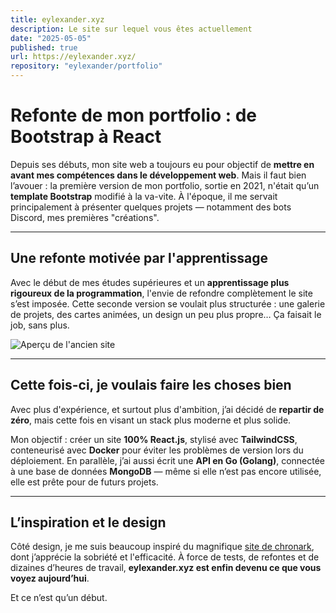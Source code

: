 ```yaml
---
title: eylexander.xyz 
description: Le site sur lequel vous êtes actuellement
date: "2025-05-05"
published: true
url: https://eylexander.xyz/
repository: "eylexander/portfolio"
---
```


# Refonte de mon portfolio : de Bootstrap à React

Depuis ses débuts, mon site web a toujours eu pour objectif de **mettre en avant mes compétences dans le développement web**. Mais il faut bien l’avouer : la première version de mon portfolio, sortie en 2021, n'était qu’un **template Bootstrap** modifié à la va-vite. À l'époque, il me servait principalement à présenter quelques projets — notamment des bots Discord, mes premières "créations".

---

## Une refonte motivée par l'apprentissage

Avec le début de mes études supérieures et un **apprentissage plus rigoureux de la programmation**, l'envie de refondre complètement le site s’est imposée. Cette seconde version se voulait plus structurée : une galerie de projets, des cartes animées, un design un peu plus propre… Ça faisait le job, sans plus.

![Aperçu de l'ancien site](https://eylexander.xyz/content/oldwebsite-overview.png)

---

## Cette fois-ci, je voulais faire les choses bien

Avec plus d'expérience, et surtout plus d'ambition, j’ai décidé de **repartir de zéro**, mais cette fois en visant un stack plus moderne et plus solide.

Mon objectif : créer un site **100% React.js**, stylisé avec **TailwindCSS**, conteneurisé avec **Docker** pour éviter les problèmes de version lors du déploiement. En parallèle, j’ai aussi écrit une **API en Go (Golang)**, connectée à une base de données **MongoDB** — même si elle n’est pas encore utilisée, elle est prête pour de futurs projets.

---

## L’inspiration et le design

Côté design, je me suis beaucoup inspiré du magnifique [site de chronark](https://chronark.com), dont j’apprécie la sobriété et l'efficacité. À force de tests, de refontes et de dizaines d’heures de travail, **eylexander.xyz est enfin devenu ce que vous voyez aujourd’hui**.

Et ce n’est qu’un début.
